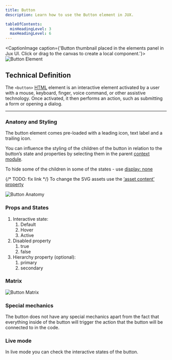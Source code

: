 ```yaml
---
title: Button
description: Learn how to use the Button element in JUX.

tableOfContents:
  minHeadingLevel: 3
  maxHeadingLevel: 6
---
```



<CaptionImage caption={'Button thumbnail placed in the elements panel in Jux UI. Click or drag to the canvas to create a local component.'}>
  <Image src={buttonElement} alt="Button Element" />
</CaptionImage>

## Technical Definition
The `<button>` [HTML](https://developer.mozilla.org/en-US/docs/Web/HTML) element is an interactive element activated by a user with a mouse, keyboard, finger, voice command, or other assistive technology. Once activated, it then performs an action, such as submitting a form or opening a dialog.

---

### Anatony and Styling

The button element comes pre-loaded with a leading icon, text label and a trailing icon.

You can influence the styling of the children of the button in relation to the button’s state and properties by selecting them in the parent [context module](/designers/dynamic-design-panel/props-and-variants).

To hide some of the children in some of the states - use [display: none](/designers/dynamic-design-panel/layout)

{/*  TODO: fix link */}
To change the SVG assets use the [‘asset content’ property](/#)

<Image src={buttonAnatomy} alt="Button Anatomy" />

### Props and States

1. Interactive state:
    1. Default
    2. Hover
    3. Active
2. Disabled property
    1. true
    2. false
3. Hierarchy property (optional):
    1. primary
    2. secondary

### Matrix

<Image src={buttonMatrix} alt="Button Matrix" />

### Special mechanics

The button does not have any special mechanics apart from the fact that everything inside of the button will trigger the action that the button will be connected to in the code. 

### Live mode

In live mode you can check the interactive states of the button.